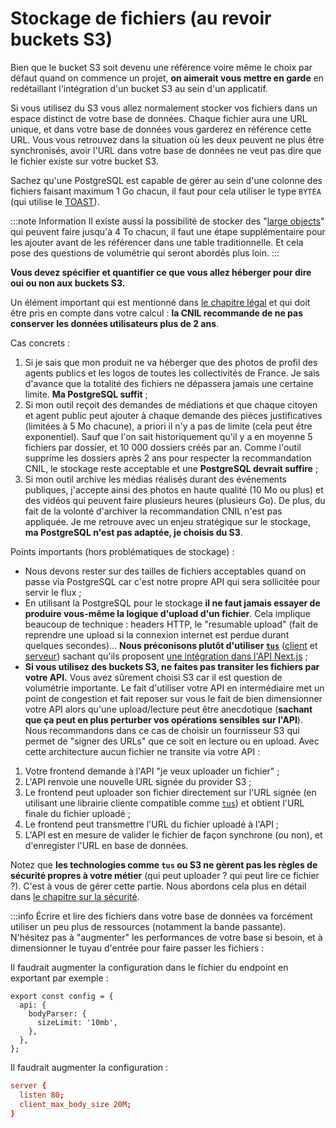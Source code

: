 
# Stockage de fichiers (au revoir buckets S3)

Bien que le bucket S3 soit devenu une référence voire même le choix par défaut quand on commence un projet, **on aimerait vous mettre en garde** en redétaillant l'intégration d'un bucket S3 au sein d'un applicatif.

Si vous utilisez du S3 vous allez normalement stocker vos fichiers dans un espace distinct de votre base de données. Chaque fichier aura une URL unique, et dans votre base de données vous garderez en référence cette URL. Vous vous retrouvez dans la situation où les deux peuvent ne plus être synchronisés, avoir l'URL dans votre base de données ne veut pas dire que le fichier existe sur votre bucket S3.

Sachez qu'une PostgreSQL est capable de gérer au sein d'une colonne des fichiers faisant maximum 1 Go chacun, il faut pour cela utiliser le type `BYTEA` (qui utilise le [TOAST](https://www.postgresql.org/docs/current/storage-toast.html)).

:::note Information
Il existe aussi la possibilité de stocker des "[large objects](https://www.postgresql.org/docs/current/largeobjects.html)" qui peuvent faire jusqu'à 4 To chacun, il faut une étape supplémentaire pour les ajouter avant de les référencer dans une table traditionnelle. Et cela pose des questions de volumétrie qui seront abordés plus loin.
:::

**Vous devez spécifier et quantifier ce que vous allez héberger pour dire oui ou non aux buckets S3.**

Un élément important qui est mentionné dans [le chapitre légal](legal/data-lifecycle.mdx) et qui doit être pris en compte dans votre calcul : **la CNIL recommande de ne pas conserver les données utilisateurs plus de 2 ans**.

Cas concrets :

1.  Si je sais que mon produit ne va héberger que des photos de profil des agents publics et les logos de toutes les collectivités de France. Je sais d'avance que la totalité des fichiers ne dépassera jamais une certaine limite. **Ma PostgreSQL suffit** ;
2.  Si mon outil reçoit des demandes de médiations et que chaque citoyen et agent public peut ajouter à chaque demande des pièces justificatives (limitées à 5 Mo chacune), a priori il n'y a pas de limite (cela peut être exponentiel). Sauf que l'on sait historiquement qu'il y a en moyenne 5 fichiers par dossier, et 10 000 dossiers créés par an. Comme l'outil supprime les dossiers après 2 ans pour respecter la recommandation CNIL, le stockage reste acceptable et une **PostgreSQL devrait suffire** ;
3.  Si mon outil archive les médias réalisés durant des événements publiques, j'accepte ainsi des photos en haute qualité (10 Mo ou plus) et des vidéos qui peuvent faire plusieurs heures (plusieurs Go). De plus, du fait de la volonté d'archiver la recommandation CNIL n'est pas appliquée. Je me retrouve avec un enjeu stratégique sur le stockage, **ma PostgreSQL n'est pas adaptée, je choisis du S3**.

Points importants (hors problématiques de stockage) :

- Nous devons rester sur des tailles de fichiers acceptables quand on passe via PostgreSQL car c'est notre propre API qui sera sollicitée pour servir le flux ;
- En utilisant la PostgreSQL pour le stockage **il ne faut jamais essayer de produire vous-même la logique d'upload d'un fichier**. Cela implique beaucoup de technique : headers HTTP, le "resumable upload" (fait de reprendre une upload si la connexion internet est perdue durant quelques secondes)… **Nous préconisons plutôt d'utiliser [`tus`](https://github.com/tus)** ([client](https://github.com/tus/tus-js-client) et [serveur](https://github.com/tus/tus-node-server)) sachant qu'ils proposent [une intégration dans l'API Next.js](https://github.com/tus/tus-node-server/tree/main/packages/server#example-integrate-tus-into-nextjs) ;
- **Si vous utilisez des buckets S3, ne faites pas transiter les fichiers par votre API.** Vous avez sûrement choisi S3 car il est question de volumétrie importante. Le fait d'utiliser votre API en intermédiaire met un point de congestion et fait reposer sur vous le fait de bien dimensionner votre API alors qu'une upload/lecture peut être anecdotique (**sachant que ça peut en plus perturber vos opérations sensibles sur l'API**). Nous recommandons dans ce cas de choisir un fournisseur S3 qui permet de "signer des URLs" que ce soit en lecture ou en upload. Avec cette architecture aucun fichier ne transite via votre API :

1.  Votre frontend demande à l'API "je veux uploader un fichier" ;
2.  L'API renvoie une nouvelle URL signée du provider S3 ;
3.  Le frontend peut uploader son fichier directement sur l'URL signée (en utilisant une librairie cliente compatible comme [`tus`](https://github.com/tus/tus-js-client)) et obtient l'URL finale du fichier uploadé ;
4.  Le frontend peut transmettre l'URL du fichier uploadé à l'API ;
5.  L'API est en mesure de valider le fichier de façon synchrone (ou non), et d'enregister l'URL en base de données.

Notez que **les technologies comme `tus` ou S3 ne gèrent pas les règles de sécurité propres à votre métier** (qui peut uploader ? qui peut lire ce fichier ?). C'est à vous de gérer cette partie. Nous abordons cela plus en détail dans [le chapitre sur la sécurité](security/secure-hosted-files-urls.mdx).

:::info
Écrire et lire des fichiers dans votre base de données va forcément utiliser un peu plus de ressources (notamment la bande passante). N'hésitez pas à "augmenter" les performances de votre base si besoin, et à dimensionner le tuyau d'entrée pour faire passer les fichiers :

<Tabs>
  <TabItem value="nextjs" label="Next.js">
    Il faudrait augmenter la configuration dans le fichier du endpoint en exportant par exemple :

```tsx title="my-endpoint.tsx"
export const config = {
  api: {
    bodyParser: {
      sizeLimit: '10mb',
    },
  },
};
```

  </TabItem>
  <TabItem value="nginx" label="Nginx">
    Il faudrait augmenter la configuration :

```conf title="/etc/nginx/http.d/default.conf"
server {
  listen 80;
  client_max_body_size 20M;
}
```

  </TabItem>
</Tabs>
